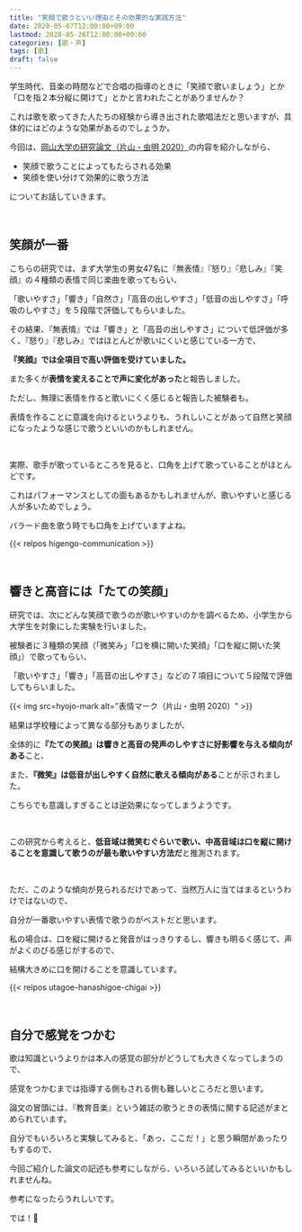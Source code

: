```yaml
---
title: "笑顔で歌うといい理由とその効果的な実践方法"
date: 2020-05-07T12:00:00+09:00
lastmod: 2020-05-26T12:00:00+09:00
categories: [歌・声]
tags: [歌]
draft: false
---
```


学生時代、音楽の時間などで合唱の指導のときに「笑顔で歌いましょう」とか「口を指２本分縦に開けて」とかと言われたことがありませんか？

これは歌を歌ってきた人たちの経験から導き出された歌唱法だと思いますが、具体的にはどのような効果があるのでしょうか。

今回は、[岡山大学の研究論文（片山・虫明 2020）](https://ci.nii.ac.jp/naid/120006816663)の内容を紹介しながら、

- 笑顔で歌うことによってもたらされる効果
- 笑顔を使い分けて効果的に歌う方法

についてお話していきます。

<!--more-->

<br/>

## 笑顔が一番

こちらの研究では、まず大学生の男女47名に『無表情』『怒り』『悲しみ』『笑顔』の４種類の表情で同じ楽曲を歌ってもらい、

「歌いやすさ」「響き」「自然さ」「高音の出しやすさ」「低音の出しやすさ」「呼吸のしやすさ」を５段階で評価してもらいました。

その結果、『無表情』では「響き」と「高音の出しやすさ」について低評価が多く、『怒り』『悲しみ』ではほとんどが歌いにくいと感じている一方で、

<strong>『笑顔』では全項目で高い評価を受けていました。</strong>

また多くが**表情を変えることで声に変化があった**と報告しました。

ただし、無理に表情を作ると歌いにくく感じると報告した被験者も。

表情を作ることに意識を向けるというよりも、うれしいことがあって自然と笑顔になったような感じで歌うといいのかもしれません。

<br/>

実際、歌手が歌っているところを見ると、口角を上げて歌っていることがほとんどです。

これはパフォーマンスとしての面もあるかもしれませんが、歌いやすいと感じる人が多いためでしょう。

バラード曲を歌う時でも口角を上げていますよね。

{{< relpos higengo-communication >}}

<br/>

## 響きと高音には「たての笑顔」

研究では、次にどんな笑顔で歌うのが歌いやすいのかを調べるため、小学生から大学生を対象にした実験を行いました。

被験者に３種類の笑顔（「微笑み」「口を横に開いた笑顔」「口を縦に開いた笑顔」）で歌ってもらい、

「歌いやすさ」「響き」「高音の出しやすさ」などの７項目について５段階で評価してもらいました。

{{< img src=hyojo-mark alt="表情マーク（片山・虫明 2020）" >}}

結果は学校種によって異なる部分もありましたが、

全体的に<strong>『たての笑顔』は響きと高音の発声のしやすさに好影響を与える傾向がある</strong>こと、

また、<strong>『微笑』は低音が出しやすく自然に歌える傾向がある</strong>ことが示されました。

こちらでも意識しすぎることは逆効果になってしまうようです。

<br/>

この研究から考えると、**低音域は微笑むぐらいで歌い、中高音域は口を縦に開けることを意識して歌うのが最も歌いやすい方法だ**と推測されます。

<br/>

ただ、このような傾向が見られるだけであって、当然万人に当てはまるというわけではないので、

自分が一番歌いやすい表情で歌うのがベストだと思います。

私の場合は、口を縦に開けると発音がはっきりするし、響きも明るく感じて、声がよくのびる感じがするので、

結構大きめに口を開けることを意識しています。

{{< relpos utagoe-hanashigoe-chigai >}}

<br/>

## 自分で感覚をつかむ

歌は知識というよりかは本人の感覚の部分がどうしても大きくなってしまうので、

感覚をつかむまでは指導する側もされる側も難しいところだと思います。

論文の冒頭には、『教育音楽』という雑誌の歌うときの表情に関する記述がまとめられています。

自分でもいろいろと実験してみると、「あっ、ここだ！」と思う瞬間があったりもするので、

今回ご紹介した論文の記述も参考にしながら、いろいろ試してみるといいかもしれませんね。

参考になったらうれしいです。

では！👋
